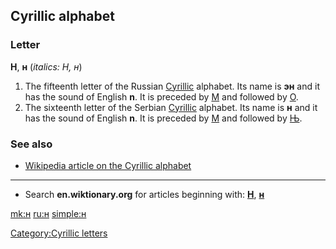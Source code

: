 ==Cyrillic alphabet==
===Letter===
'''Н''', '''н''' (''italics: Н, н'')

#The fifteenth letter of the Russian [[Cyrillic]] alphabet. Its name is '''эн''' {{IPAchar|(ɛn)}} and it has the sound of English '''n'''. It is preceded by [[м|М]] and followed by [[о|О]].
#The sixteenth letter of the Serbian [[Cyrillic]] alphabet. Its name is '''н''' and it has the sound of English '''n'''. It is preceded by [[м|М]] and followed by [[њ|Њ]].

===See also===
*[[w:Cyrillic alphabet|Wikipedia article on the Cyrillic alphabet]]

----

*Search '''en.wiktionary.org''' for articles beginning with: '''[http://en.wiktionary.org/w/index.php?title=Special%3AAllpages&from=%D0%9D&namespace=0 Н]''', '''[http://en.wiktionary.org/w/index.php?title=Special%3AAllpages&from=%D0%BD&namespace=0 н]'''

[[Category:Cyrillic letters]]

[[mk:н]]
[[ru:н]]
[[simple:н]]